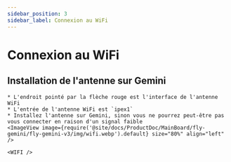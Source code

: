 ```yaml
---
sidebar_position: 3
sidebar_label: Connexion au WiFi
---
```




# Connexion au WiFi


## Installation de l'antenne sur Gemini

    * L'endroit pointé par la flèche rouge est l'interface de l'antenne WiFi
    * L'entrée de l'antenne WiFi est `ipex1`
    * Installez l'antenne sur Gemini, sinon vous ne pourrez peut-être pas vous connecter en raison d'un signal faible
    <ImageView image={require('@site/docs/ProductDoc/MainBoard/fly-gemini/fly-gemini-v3/img/wifi.webp').default} size="80%" align="left" />  

    <WIFI />